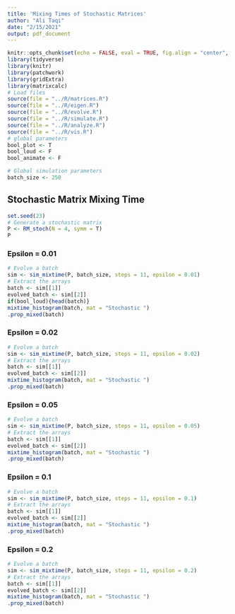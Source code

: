 ```yaml
---
title: 'Mixing Times of Stochastic Matrices'
author: "Ali Taqi"
date: "2/15/2021"
output: pdf_document
---
```


```r
knitr::opts_chunk$set(echo = FALSE, eval = TRUE, fig.align = "center", fig.height = 3.5, message = FALSE, warning = FALSE)
library(tidyverse)
library(knitr)
library(patchwork)
library(gridExtra)
library(matrixcalc)
# Load files
source(file = "../R/matrices.R")
source(file = "../R/eigen.R")
source(file = "../R/evolve.R")
source(file = "../R/simulate.R")
source(file = "../R/analyze.R")
source(file = "../R/vis.R")
# global parameters
bool_plot <- T
bool_loud <- F
bool_animate <- F
```

```r
# Global simulation parameters
batch_size <- 250
```


## Stochastic Matrix Mixing Time

```r
set.seed(23)
# Generate a stochastic matrix
P <- RM_stoch(N = 4, symm = T)
P
```

### Epsilon = 0.01

```r
# Evolve a batch
sim <- sim_mixtime(P, batch_size, steps = 11, epsilon = 0.01)
# Extract the arrays
batch <- sim[[1]]
evolved_batch <- sim[[2]]
if(bool_loud){head(batch)}
mixtime_histogram(batch, mat = "Stochastic ")
.prop_mixed(batch)
```

### Epsilon = 0.02

```r
# Evolve a batch
sim <- sim_mixtime(P, batch_size, steps = 11, epsilon = 0.02)
# Extract the arrays
batch <- sim[[1]]
evolved_batch <- sim[[2]]
mixtime_histogram(batch, mat = "Stochastic ")
.prop_mixed(batch)
```

### Epsilon = 0.05

```r
# Evolve a batch
sim <- sim_mixtime(P, batch_size, steps = 11, epsilon = 0.05)
# Extract the arrays
batch <- sim[[1]]
evolved_batch <- sim[[2]]
mixtime_histogram(batch, mat = "Stochastic ")
.prop_mixed(batch)
```

### Epsilon = 0.1

```r
# Evolve a batch
sim <- sim_mixtime(P, batch_size, steps = 11, epsilon = 0.1)
# Extract the arrays
batch <- sim[[1]]
evolved_batch <- sim[[2]]
mixtime_histogram(batch, mat = "Stochastic ")
.prop_mixed(batch)
```

### Epsilon = 0.2

```r
# Evolve a batch
sim <- sim_mixtime(P, batch_size, steps = 11, epsilon = 0.2)
# Extract the arrays
batch <- sim[[1]]
evolved_batch <- sim[[2]]
mixtime_histogram(batch, mat = "Stochastic ")
.prop_mixed(batch)
```
